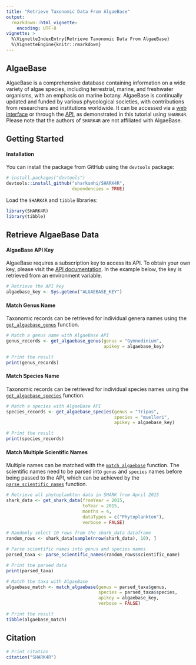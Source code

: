 ```yaml
---
title: "Retrieve Taxonomic Data From AlgaeBase"
output:
  rmarkdown::html_vignette:
    encoding: UTF-8
vignette: >
  %\VignetteIndexEntry{Retrieve Taxonomic Data From AlgaeBase}
  %\VignetteEngine{knitr::rmarkdown}
---
```


## AlgaeBase

AlgaeBase is a comprehensive database containing information on a wide variety of algae species, including terrestrial, marine, and freshwater organisms, with an emphasis on marine botany. AlgaeBase is continually updated and funded by various phycological societies, with contributions from researchers and institutions worldwide. It can be accessed via a [web interface](https://www.algaebase.org/) or through the [API](https://www.algaebase.org/api/), as demonstrated in this tutorial using `SHARK4R`. Please note that the authors of `SHARK4R` are not affiliated with AlgaeBase.

## Getting Started

#### Installation

You can install the package from GitHub using the `devtools` package:
```r
# install.packages("devtools")
devtools::install_github("sharksmhi/SHARK4R",
                         dependencies = TRUE)
```

Load the `SHARK4R` and `tibble` libraries:
```r
library(SHARK4R)
library(tibble)
```

## Retrieve AlgaeBase Data

#### AlgaeBase API Key

AlgaeBase requires a subscription key to access its API. To obtain your own key, please visit the [API documentation](https://www.algaebase.org/api/). In the example below, the key is retrieved from an environment variable.

```r
# Retrieve the API key
algaebase_key <- Sys.getenv("ALGAEBASE_KEY")
```

#### Match Genus Name

Taxonomic records can be retrieved for individual genera names using the [`get_algaebase_genus`](../reference/get_algaebase_genus.html) function.

```r
# Match a genus name with AlgaeBase API
genus_records <- get_algaebase_genus(genus = "Gymnodinium",
                                     apikey = algaebase_key)

# Print the result
print(genus_records)
```

#### Match Species Name

Taxonomic records can be retrieved for individual species names using the [`get_algaebase_species`](../reference/get_algaebase_species.html) function.

```r
# Match a species with AlgaeBase API
species_records <- get_algaebase_species(genus = "Tripos",
                                         species = "muelleri",
                                         apikey = algaebase_key)

# Print the result
print(species_records)
```

#### Match Multiple Scientific Names

Multiple names can be matched with the [`match_algaebase`](../reference/match_algaebase.html) function. The scientific names need to be parsed into `genus` and `species` names before being passed to the API, which can be achieved by the [`parse_scientific_names`](../reference/parse_scientific_names.html) function.

```r
# Retrieve all phytoplankton data in SHARK from April 2015
shark_data <- get_shark_data(fromYear = 2015, 
                             toYear = 2015,
                             months = 4, 
                             dataTypes = c("Phytoplankton"),
                             verbose = FALSE)

# Randomly select 10 rows from the shark_data dataframe
random_rows <- shark_data[sample(nrow(shark_data), 10), ]

# Parse scientific names into genus and species names
parsed_taxa <- parse_scientific_names(random_rows$scientific_name)

# Print the parsed data
print(parsed_taxa)

# Match the taxa with AlgaeBase
algaebase_match <- match_algaebase(genus = parsed_taxa$genus,
                                   species = parsed_taxa$species,
                                   apikey = algaebase_key,
                                   verbose = FALSE)

# Print the result
tibble(algaebase_match)
```

## Citation

```r
# Print citation
citation("SHARK4R")
```
